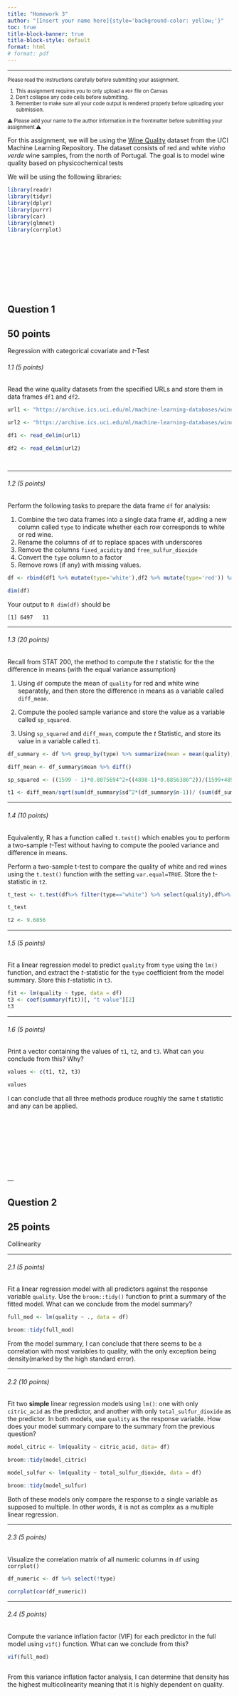 ```yaml
---
title: "Homework 3"
author: "[Insert your name here]{style='background-color: yellow;'}"
toc: true
title-block-banner: true
title-block-style: default
format: html
# format: pdf
---
```


---

::: {.callout-important style="font-size: 0.8em;"}

Please read the instructions carefully before submitting your assignment.

1. This assignment requires you to only upload a `PDF` file on Canvas
1. Don't collapse any code cells before submitting. 
1. Remember to make sure all your code output is rendered properly before uploading your submission.

⚠️ Please add your name to the author information in the frontmatter before submitting your assignment ⚠️
:::

For this assignment, we will be using the [Wine Quality](https://archive.ics.uci.edu/ml/datasets/wine+quality) dataset from the UCI Machine Learning Repository. The dataset consists of red and white _vinho verde_ wine samples, from the north of Portugal. The goal is to model wine quality based on physicochemical tests

We will be using the following libraries:

```R

library(readr)
library(tidyr)
library(dplyr)
library(purrr)
library(car)
library(glmnet)
library(corrplot)


```


<br><br><br><br>
---

## Question 1
::: {.callout-tip}
## 50 points
Regression with categorical covariate and $t$-Test
:::

###### 1.1 (5 points)

Read the wine quality datasets from the specified URLs and store them in data frames `df1` and `df2`.

```R


url1 <- "https://archive.ics.uci.edu/ml/machine-learning-databases/wine-quality/winequality-white.csv"

url2 <- "https://archive.ics.uci.edu/ml/machine-learning-databases/wine-quality/winequality-red.csv"

df1 <- read_delim(url1)

df2 <- read_delim(url2)




```

---

###### 1.2 (5 points)

Perform the following tasks to prepare the data frame `df` for analysis:

1. Combine the two data frames into a single data frame `df`, adding a new column called `type` to indicate whether each row corresponds to white or red wine. 
1. Rename the columns of `df` to replace spaces with underscores
1. Remove the columns `fixed_acidity` and `free_sulfur_dioxide`
1. Convert the `type` column to a factor
1. Remove rows (if any) with missing values.


```R

df <- rbind(df1 %>% mutate(type='white'),df2 %>% mutate(type='red')) %>% rename("fixed_acidity" = "fixed acidity", "volatile_acidity" = "volatile acidity", "citric_acid" = "citric acid", "residual_sugar" = "residual sugar", "free_sulfur_dioxide" = "free sulfur dioxide", "total_sulfur_dioxide" = "total sulfur dioxide") %>% subset(select = -c(fixed_acidity, free_sulfur_dioxide)) %>% mutate(type = as.factor(type)) %>% drop_na()

```

```R

dim(df)

```

Your output to `R dim(df)` should be
```
[1] 6497   11
```



---

###### 1.3 (20 points)

Recall from STAT 200, the method to compute the $t$ statistic for the the difference in means (with the equal variance assumption)

1. Using `df` compute the mean of `quality` for red and white wine separately, and then store the difference in means as a variable called `diff_mean`. 

2. Compute the pooled sample variance and store the value as a variable called `sp_squared`. 

3. Using `sp_squared` and `diff_mean`, compute the $t$ Statistic, and store its value in a variable called `t1`.


```R

df_summary <- df %>% group_by(type) %>% summarize(mean = mean(quality), sd = sd(quality), n = length(quality))

diff_mean <- df_summary$mean %>% diff()

sp_squared <- ((1599 - 1)*0.8075694^2+((4898-1)*0.8856386^2))/(1599+4898-2)

t1 <- diff_mean/sqrt(sum(df_summary$sd^2*(df_summary$n-1))/ (sum(df_summary$n - 2))*(1/nrow(df1)+1/nrow(df2)))

```


---

###### 1.4 (10 points)

Equivalently, R has a function called `t.test()` which enables you to perform a two-sample $t$-Test without having to compute the pooled variance and difference in means. 

Perform a two-sample t-test to compare the quality of white and red wines using the `t.test()` function with the setting `var.equal=TRUE`. Store the t-statistic in `t2`.

```R

t_test <- t.test(df%>% filter(type=="white") %>% select(quality),df%>% filter(type=="red") %>% select(quality), var.equal=T)

t_test

t2 <- 9.6856

```

---

###### 1.5 (5 points)

Fit a linear regression model to predict `quality` from `type` using the `lm()` function, and extract the $t$-statistic for the `type` coefficient from the model summary. Store this $t$-statistic in `t3`.

```R

fit <- lm(quality ~ type, data = df)
t3 <- coef(summary(fit))[, "t value"][2]
t3


```


---

###### 1.6  (5 points)

Print a vector containing the values of `t1`, `t2`, and `t3`. What can you conclude from this? Why?

```R

values <- c(t1, t2, t3)

values


```
I can conclude that all three methods produce roughly the same t statistic and any can be applied.



<br><br><br><br>
<br><br><br><br>
---

## Question 2
::: {.callout-tip}
## 25 points
Collinearity
:::


---

###### 2.1 (5 points)

Fit a linear regression model with all predictors against the response variable `quality`. Use the `broom::tidy()` function to print a summary of the fitted model. What can we conclude from the model summary?

```R

full_mod <- lm(quality ~ ., data = df)

broom::tidy(full_mod)


```
From the model summary, I can conclude that there seems to be a correlation with most variables to quality, with the only exception being density(marked by the high standard error).  

---

###### 2.2 (10 points)

Fit two **simple** linear regression models using `lm()`: one with only `citric_acid` as the predictor, and another with only `total_sulfur_dioxide` as the predictor. In both models, use `quality` as the response variable. How does your model summary compare to the summary from the previous question?

```R

model_citric <- lm(quality ~ citric_acid, data= df)

broom::tidy(model_citric)

```

```R

model_sulfur <- lm(quality ~ total_sulfur_dioxide, data = df)

broom::tidy(model_sulfur)
```
Both of these models only compare the response to a single variable as supposed to multiple.  In other words, it is not as complex as a multiple linear regression.

---

###### 2.3 (5 points)

Visualize the correlation matrix of all numeric columns in `df` using `corrplot()`

```R
df_numeric <- df %>% select(!type)

corrplot(cor(df_numeric))

```



---

###### 2.4 (5 points)

Compute the variance inflation factor (VIF) for each predictor in the full model using `vif()` function. What can we conclude from this?

```R

vif(full_mod)



```
From this variance inflation factor analysis, I can determine that density has the highest multicolinearity meaning that it is highly dependent on quality.


<br><br><br><br>
<br><br><br><br>
---

## Question 3
::: {.callout-tip}
## 40 points

Variable selection
:::


---

###### 3.1 (5 points)

Run a backward stepwise regression using a `full_model` object as the starting model. Store the final formula in an object called `backward_formula` using the built-in `formula()` function in R

```R

full_model <- lm(quality~ ., data = df)

backward_formula <- step(full_model, direction = "backward")


```

---

###### 3.2 (5 points)

Run a forward stepwise regression using a `null_model` object as the starting model. Store the final formula in an object called `forward_formula` using the built-in `formula()` function in R

```R

null_model <- lm(quality~1, data = df)

forward_formula <- step(null_model, scope = formula(full_model), direction = "forward")


```



---

###### 3.3  (10 points)

1. Create a `y` vector that contains the response variable (`quality`) from the `df` dataframe. 

2. Create a design matrix `X` for the `full_model` object using the `make_model_matrix()` function provided in the Appendix. 

3. Then, use the `cv.glmnet()` function to perform LASSO and Ridge regression with `X` and `y`.

```R

y <- df$quality

X <- make_model_matrix <- function(formula){
  X <- model.matrix(formula, df)[, -1]
  cnames <- colnames(X)
  for(i in 1:ncol(X)){
    if(!cnames[i] == "typewhite"){
      X[, i] <- scale(X[, i])
    } else {
      colnames(X)[i] <- "type"
    }
  }
  return(X)
}

lasso_regr <- cv.glmnet(make_model_matrix(full_model), df$quality, alpha = 1)
plot(lasso_regr)

ridge_regr <- cv.glmnet(make_model_matrix(full_model), df$quality, alpha = 0)
plot(ridge_regr)
```

Create side-by-side plots of the ridge and LASSO regression results. Interpret your main findings. 

```R

par(mfrow=c(1,2))

plot(lasso_regr)
plot(ridge_regr)


```
From these findings, I can determine that in the lasso the non-zero coefficients have a much higher impact on the outcome variable(in the case of the graph, the points that are much higher in the graph.  In the ridge, the addition of a square minimizes how much of a pull those coefficients have and thus are much closely knit.
---

###### 3.4  (5 points)

Print the coefficient values for LASSO regression at the `lambda.1se` value? What are the variables selected by LASSO? volatile_acidity, residual_sugar, sulphates, alcohol

Store the variable names with non-zero coefficients in `lasso_vars`, and create a formula object called `lasso_formula` using the `make_formula()` function provided in the Appendix. 

```R
lasso_regr$lambda.1se
coef(lasso_regr)

lasso_vars <- c("volatile_acidity", "residual_sugar", "sulphates", "alcohol")

make_formula <- function(x){
  as.formula(
    paste("quality ~ ", paste(x, collapse = " + "))
  )
}

lasso_formula <- make_formula(lasso_vars)

lasso_formula
```


---

###### 3.5  (5 points)

Print the coefficient values for ridge regression at the `lambda.1se` value? What are the variables selected here? All variables are selected

Store the variable names with non-zero coefficients in `ridge_vars`, and create a formula object called `ridge_formula` using the `make_formula()` function provided in the Appendix. 

```R

ridge_regr$lambda.1se
coef(ridge_regr)

ridge_vars <- c("volatile_acidity", "citric_acid", "residual_sugar", "chlorides", "total_sulfur_dioxide", "density", "pH", "sulphates", "alcohol", "type")

ridge_formula <- make_formula(ridge_vars)

ridge_formula


```


---

###### 3.6  (10 points)

What is the difference between stepwise selection, LASSO and ridge based on you analyses above?

The differences between stepwise selection, Lasso regression, and ridge regression are a few things.  For one, stepwise selection adds predictor variables step by step and can have a direction.  Lasso regression is not performed into steps, but a penalty term added is that it maximizes the size of the coefficients to a limit.  Ridge is different in the sense that its goal is to minimize variance of the podel as a whole, and as a result penalizes the sum of squared coefficients.    





<br><br><br><br>
<br><br><br><br>
---

## Question 4
::: {.callout-tip}
## 70 points

Variable selection
:::

---

###### 4.1  (5 points)

Excluding `quality` from `df` we have $10$ possible predictors as the covariates. How many different models can we create using any subset of these $10$ coavriates as possible predictors? Justify your answer. 

I believe that we could create 1024 different models since there are two choice for each predictor, which means 2^10= 1024.

---


###### 4.2  (20 points)

Store the names of the predictor variables (all columns except `quality`) in an object called `x_vars`.

```R

x_vars <- colnames(df %>% select(-quality))

```

Use: 

* the `combn()` function (built-in R function) and 
* the `make_formula()` (provided in the Appendix) 

to **generate all possible linear regression formulas** using the variables in `x_vars`. This is most optimally achieved using the `map()` function from the `purrr` package.

```R

formulas <- map(
  1:length(x_vars),
  \(x){
    vars <- combn(x_vars, x, simplify = FALSE) # Insert code here
    map(vars, make_formula) # Insert code here
  }
) %>% unlist()



```

If your code is right the following command should return something along the lines of:

```R

sample(formulas, 4) %>% as.character()



```



---

###### 4.3  (10 points)
Use `map()` and `lm()` to fit a linear regression model to each formula in `formulas`, using `df` as the data source. Use `broom::glance()` to extract the model summary statistics, and bind them together into a single tibble of summaries using the `bind_rows()` function from `dplyr`.

```R

models <- map(formulas, ~lm(., data = df))
summaries <- map(models, broom::glance) %>% bind_rows()
summaries

```



---


###### 4.4  (5 points)

Extract the `adj.r.squared` values from `summaries` and use them to identify the formula with the _**highest**_ adjusted R-squared value.

```R

adjrsqvalues <- summaries$adj.r.squared

high_value <- which.max(adjrsqvalues)

highest_formula <- formulas[[high_value]]


```


Store resulting formula as a variable called `rsq_formula`.

```R

rsq_formula <- highest_formula

rsq_formula

```

---

###### 4.5  (5 points)

Extract the `AIC` values from `summaries` and use them to identify the formula with the **_lowest_** AIC value.

```R

aicvalues <- summaries$AIC

low_value <- which.min(aicvalues)

lowest_formula <- formulas[[low_value]]


```



Store resulting formula as a variable called `aic_formula`.

```R

aic_formula <- lowest_formula

aic_formula

```

---

###### 4.6  (15 points)

Combine all formulas shortlisted into a single vector called `final_formulas`.

```R

null_formula <- formula(null_model)
full_formula <- formula(full_model)

final_formulas <- c(
  null_formula,
  full_formula,
  backward_formula,
  forward_formula,
  lasso_formula, 
  ridge_formula,
  rsq_formula,
  aic_formula
)

```



* Are `aic_formula` and `rsq_formula` the same? How do they differ from the formulas shortlisted in question 3?  aic_formula and rsq_formula are not the same, as rsq_formula includes total_sulfur_dioxide as well.  It differs from the shortlisted formulas in 3 because it is more inclusive than lasso and less exclusive than the ridge in terms of the formulas allowed.

* Which of these is more reliable? Why? 
I believe that AIC is more reliable because it helps account and looks for variation among the data and formulas.  

* If we had a dataset with $10,000$ columns, which of these methods would you consider for your analyses? Why?

I might consider the lasso formula for my analysis as it is easy to find predictors that have a large impact on the response.

---

###### 4.7  (10 points)


Use `map()` and `glance()` to extract the `sigma, adj.r.squared, AIC, df`, and `p.value` statistics for each model obtained from `final_formulas`. Bind them together into a single data frame `summary_table`. Summarize your main findings.

```R

summary_table <- map(
  final_formulas, 
  \(x) broom::glance(lm(as.formula(x), data=df))%>% select(sigma, adj.r.squared, AIC, df, p.value)) %>% bind_rows()

summary_table %>% knitr::kable()




```





:::{.hidden unless-format="pdf"}
\pagebreak
:::

<br><br><br><br>
<br><br><br><br>
---


# Appendix


#### Convenience function for creating a formula object

The following function which takes as input a vector of column names `x` and outputs a `formula` object with `quality` as the response variable and the columns of `x` as the covariates. 

```R
make_formula <- function(x){
  as.formula(
    paste("quality ~ ", paste(x, collapse = " + "))
  )
}

# For example the following code will
# result in a formula object
# "quality ~ a + b + c"
make_formula(c("a", "b", "c"))
```

#### Convenience function for `glmnet`

The `make_model_matrix` function below takes a `formula` as input and outputs a **rescaled** model matrix `X` in a format amenable for `glmnet()`

```R
make_model_matrix <- function(formula){
  X <- model.matrix(formula, df)[, -1]
  cnames <- colnames(X)
  for(i in 1:ncol(X)){
    if(!cnames[i] == "typewhite"){
      X[, i] <- scale(X[, i])
    } else {
      colnames(X)[i] <- "type"
    }
  }
  return(X)
}
```




::: {.callout-note collapse="true"}
## Session Information

Print your `R` session information using the following command

```R
sessionInfo()
```
:::